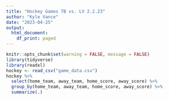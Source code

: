 ```yaml
---
title: "Hockey Games TB vs. LV 2.2.23"
author: "Kyle Vance"
date: "2023-04-25"
output:
  html_document:
    df_print: paged
---
```


```r
knitr::opts_chunk$set(warning = FALSE, message = FALSE)
library(tidyverse)
library(readxl)
hockey <- read_csv("game_data.csv")
hockey %>% 
  select(home_team, away_team, home_score, away_score) %>%  
  group_by(home_team, away_team, home_score, away_score) %>% 
  summarize(.)
```

